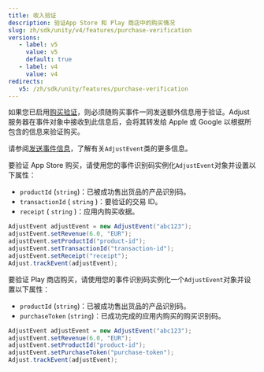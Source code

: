 ```yaml
---
title: 收入验证
description: 验证App Store 和 Play 商店中的购买情况
slug: zh/sdk/unity/v4/features/purchase-verification
versions:
   - label: v5
     value: v5
     default: true
   - label: v4
     value: v4
redirects:
   v5: /zh/sdk/unity/features/purchase-verification
---
```


如果您已启用[购买验证](https://help.adjust.com/zh/article/purchase-verification)，则必须随购买事件一同发送额外信息用于验证。Adjust 服务器在事件对象中接收到此信息后，会将其转发给 Apple 或 Google 以根据所包含的信息来验证购买。

<Callout type="seealso">

请参阅[发送事件信息](/zh/sdk/android/features/events)，了解有关`AdjustEvent`类的更多信息。

</Callout>
<Tabs>
<Tab title="App Store" icon="StoreAppStore" sync="appstore">

要验证 App Store 购买，请使用您的事件识别码实例化`AdjustEvent`对象并设置以下属性：

-  `productId` \(`string`\)：已被成功售出货品的产品识别码。
-  `transactionId` \( `string` \)：要验证的交易 ID。
-  `receipt` \( `string` \)：应用内购买收据。

```cs
AdjustEvent adjustEvent = new AdjustEvent("abc123");
adjustEvent.setRevenue(6.0, "EUR");
adjustEvent.setProductId("product-id");
adjustEvent.setTransactionId("transaction-id");
adjustEvent.setReceipt("receipt");
Adjust.trackEvent(adjustEvent);
```

</Tab>
<Tab title="Play 商店" icon="PlatformGooglePlay" sync="playstore">

要验证 Play 商店购买，请使用您的事件识别码实例化一个`AdjustEvent`对象并设置以下属性：

-  `productId` \(`string`\)：已被成功售出货品的产品识别码。
-  `purchaseToken` \(`string`\)：已成功完成的应用内购买的购买识别码。

```cs
AdjustEvent adjustEvent = new AdjustEvent("abc123");
adjustEvent.setRevenue(6.0, "EUR");
adjustEvent.setProductId("product-id");
adjustEvent.setPurchaseToken("purchase-token");
Adjust.trackEvent(adjustEvent);
```

</Tab>
</Tabs>
